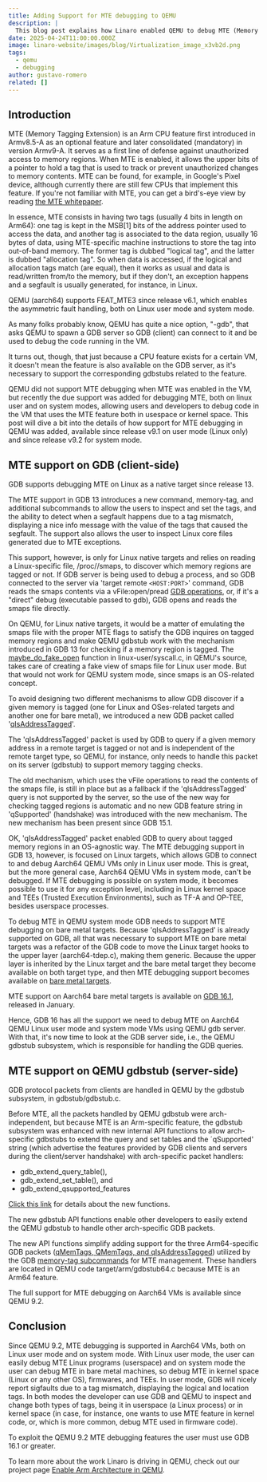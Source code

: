 ```yaml
---
title: Adding Support for MTE debugging to QEMU
description: |
  This blog post explains how Linaro enabled QEMU to debug MTE (Memory Tagging Extension) code on machines that support this feature. We'll start by explaining MTE and what was needed to enable debugging. Then, we'll describe the components we upstreamed to GDB and QEMU to make it work.
date: 2025-04-24T11:00:00.000Z
image: linaro-website/images/blog/Virtualization_image_x3vb2d.png
tags:
  - qemu
  - debugging
author: gustavo-romero
related: []
---
```


## Introduction

MTE (Memory Tagging Extension) is an Arm CPU feature first introduced in Armv8.5-A as an optional feature and later consolidated (mandatory) in version Armv9-A. It serves as a first line of defense against unauthorized access to memory regions. When MTE is enabled, it allows the upper bits of a pointer to hold a tag that is used to track or prevent unauthorized changes to memory contents. MTE can be found, for example, in Google's Pixel device, although currently there are still few CPUs that implement this feature. If you're not familiar with MTE, you can get a bird's-eye view by reading [the MTE whitepaper](https://developer.arm.com/documentation/102925/latest/).

In essence, MTE consists in having two tags (usually 4 bits in length on Arm64): one tag is kept in the MSB[1] bits of the address pointer used to access the data, and another tag is associated to the data region, usually 16 bytes of data, using MTE-specific machine instructions to store the tag into out-of-band memory. The former tag is dubbed "logical tag", and the latter is dubbed "allocation tag". So when data is accessed, if the logical and allocation tags match (are equal), then it works as usual and data is read/written from/to the memory, but if they don't, an exception happens and a segfault is usually generated, for instance, in Linux.

QEMU (aarch64) supports FEAT_MTE3 since release v6.1, which enables the asymmetric fault handling, both on Linux user mode and system mode.

As many folks probably know, QEMU has quite a nice option, "-gdb", that asks QEMU to spawn a GDB server so GDB (client) can connect to it and be used to debug the code running in the VM.

It turns out, though, that just because a CPU feature exists for a certain VM, it doesn't mean the feature is also available on the GDB server, as it's necessary to support the corresponding gdbstubs related to the feature.

QEMU did not support MTE debugging when MTE was enabled in the VM, but recently the due support was added for debugging MTE, both on linux user and on system modes, allowing users and developers to debug code in the VM that uses the MTE feature both in usespace or kernel space. This post will dive a bit into the details of how support for MTE debugging in QEMU was added, available since release v9.1 on user mode (Linux only) and since release v9.2 for system mode.

## MTE support on GDB (client-side)

GDB supports debugging MTE on Linux as a native target since release 13.

The MTE support in GDB 13 introduces a new command, memory-tag, and additional subcommands to allow the users to inspect and set the tags, and the ability to detect when a segfault happens due to a tag mismatch, displaying a nice info message with the value of the tags that caused the segfault. The support also allows the user to inspect Linux core files generated due to MTE exceptions.

This support, however, is only for Linux native targets and relies on reading a Linux-specific file, /proc/<PID>/smaps, to discover which memory regions are tagged or not. If GDB server is being used to debug a process, and so GDB connected to the server via 'target remote `<HOST:PORT>`' command, GDB reads the smaps contents via a vFile:open/pread [GDB operations](https://sourceware.org/gdb/current/onlinedocs/gdb.html/Host-I_002fO-Packets.html), or, if it's a "direct" debug (executable passed to gdb), GDB opens and reads the smaps file directly.

On QEMU, for Linux native targets, it would be a matter of emulating the smaps file with the proper MTE flags to satisfy the GDB inquires on tagged memory regions and make QEMU gdbstub work with the mechanism introduced in GDB 13 for checking if a memory region is tagged. The [maybe_do_fake_open](https://gitlab.com/qemu-project/qemu/-/blob/master/linux-user/syscall.c#L8403) function in linux-user/syscall.c, in QEMU's source, takes care of creating a fake view of smaps file for Linux user mode. But that would not work for QEMU system mode, since smaps is an OS-related concept.

To avoid designing two different mechanisms to allow GDB discover if a given memory is tagged (one for Linux and OSes-related targets and another one for bare metal), we introduced a new GDB packet called '[qIsAddressTagged](https://sourceware.org/gdb/current/onlinedocs/gdb.html/General-Query-Packets.html#index-qIsAddressTagged-packet)'.

The 'qIsAddressTagged' packet is used by GDB to query if a given memory address in a remote target is tagged or not and is independent of the remote target type, so QEMU, for instance, only needs to handle this packet on its server (gdbstub) to support memory tagging checks.

The old mechanism, which uses the vFile operations to read the contents of the smaps file, is still in place but as a fallback if the 'qIsAddressTagged' query is not supported by the server, so the use of the new way for checking tagged regions is automatic and no new GDB feature string in 'qSupported' (handshake) was introduced with the new mechanism. The new mechanism has been present since GDB 15.1.

OK, 'qIsAddressTagged' packet enabled GDB to query about tagged memory regions in an OS-agnostic way. The MTE debugging support in GDB 13, however, is focused on Linux targets, which allows GDB to connect to and debug Aarch64 QEMU VMs only in Linux user mode. This is great, but the more general case, Aarch64 QEMU VMs in system mode, can't be debugged. If MTE debugging is possible on system mode, it becomes possible to use it for any exception level, including in Linux kernel space and TEEs (Trusted Execution Environments), such as TF-A and OP-TEE, besides userspace processes.

To debug MTE in QEMU system mode GDB needs to support MTE debugging on bare metal targets. Because 'qIsAddressTagged' is already supported on GDB, all that was necessary to support MTE on bare metal targets was a refactor of the GDB code to move the Linux target hooks to the upper layer (aarch64-tdep.c), making them generic. Because the upper layer is inherited by the Linux target and the bare metal target they become available on both target type, and then MTE debugging support becomes available on [bare metal targets](https://sourceware.org/git/?p=binutils-gdb.git;a=commit;h=b782c65ba1103270d0e5097b655489ec08470ca9).

MTE support on Aarch64 bare metal targets is available on [GDB 16.1](https://www.sourceware.org/gdb/schedule/), released in January.

Hence, GDB 16 has all the support we need to debug MTE on Aarch64 QEMU Linux user mode and system mode VMs using QEMU gdb server. With that, it's now time to look at the GDB server side, i.e., the QEMU gdbstub subsystem, which is responsible for handling the GDB queries.

## MTE support on QEMU gdbstub (server-side)

GDB protocol packets from clients are handled in QEMU by the gdbstub subsystem, in gdbstub/gdbstub.c.

Before MTE, all the packets handled by QEMU gdbstub were arch-independent, but because MTE is an Arm-specific feature, the gdbstub subsystem was enhanced with new internal API functions to allow arch-specific gdbstubs to extend the query and set tables and the ´qSupported' string (which advertise the features provided by GDB clients and servers during the client/server handshake) with arch-specific packet handlers:

- gdb_extend_query_table(),
- gdb_extend_set_table(), and
- gdb_extend_qsupported_features

[Click this link](https://gitlab.com/qemu-project/qemu/-/blob/master/include/gdbstub/commands.h?ref_type=heads#L75-100) for details about the new functions.

The new gdbstub API functions enable other developers to easily extend the QEMU gdbstub to handle other arch-specific GDB packets.

The new API functions simplify adding support for the three Arm64-specific GDB packets ([qMemTags, QMemTags, and qIsAddressTagged](https://gitlab.com/qemu-project/qemu/-/blob/master/target/arm/gdbstub64.c?ref_type=heads#L582-620)) utilized by the GDB [memory-tag subcommands](https://sourceware.org/gdb/current/onlinedocs/gdb.html/Memory-Tagging.html) for MTE management. These handlers are located in QEMU code target/arm/gdbstub64.c because MTE is an Arm64 feature.

The full support for MTE debugging on Aarch64 VMs is available since QEMU 9.2.

## Conclusion

Since QEMU 9.2, MTE debugging is supported in Aarch64 VMs, both on Linux user mode and on system mode. With Linux user mode, the user can easily debug MTE Linux programs (userspace) and on system mode the user can debug MTE in bare metal machines, so debug MTE in kernel space (Linux or any other OS), firmwares, and TEEs. In user mode, GDB will nicely report sigfaults due to a tag mismatch, displaying the logical and location tags. In both modes the developer can use GDB and QEMU to inspect and change both types of tags, being it in userspace (a Linux process) or in kernel space (in case, for instance, one wants to use MTE feature in kernel code, or, which is more common, debug MTE used in firmware code).

To exploit the QEMU 9.2 MTE debugging features the user must use GDB 16.1 or greater.

To learn more about the work Linaro is driving in QEMU, check out our project page [Enable Arm Architecture in QEMU](https://linaro.atlassian.net/wiki/spaces/QEMU/overview).
